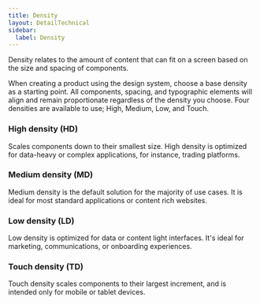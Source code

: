 ```yaml
---
title: Density
layout: DetailTechnical
sidebar:
  label: Density
---
```


Density relates to the amount of content that can fit on a screen based on the size and spacing of components.

When creating a product using the design system, choose a base density as a starting point. All components, spacing, and typographic elements will align and remain proportionate regardless of the density you choose. Four densities are available to use; High, Medium, Low, and Touch.  

### High density (HD)
Scales components down to their smallest size. High density is optimized for data-heavy or complex applications, for instance, trading platforms. 

### Medium density (MD)
Medium density is the default solution for the majority of use cases. It is ideal for most standard applications or content rich websites.

### Low density (LD) 
Low density is optimized for data or content light interfaces. It's ideal for marketing, communications, or onboarding experiences. 

### Touch density (TD) 
Touch density scales components to their largest increment, and is intended only for mobile or tablet devices. 
